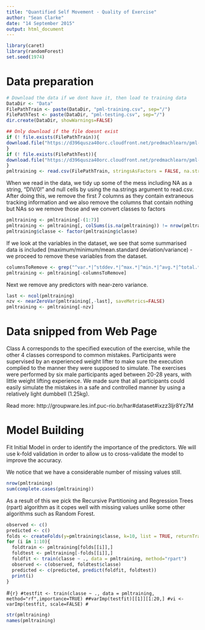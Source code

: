 ```yaml
---
title: "Quantified Self Movement - Quality of Exercise"
author: "Sean Clarke"
date: "14 September 2015"
output: html_document
---
```

```r
library(caret)
library(randomForest)
set.seed(1974)
```
# Data preparation

```r
# Download the data if we dont have it, then load te training data
DataDir <- "Data"
FilePathTrain <- paste(DataDir, "pml-training.csv", sep="/")
FilePathTest <- paste(DataDir, "pml-testing.csv", sep="/")
dir.create(DataDir, showWarnings=FALSE) 

## Only download if the file doesnt exist
if (! file.exists(FilePathTrain)){
download.file("https://d396qusza40orc.cloudfront.net/predmachlearn/pml-training.csv",FilePathTrain , method="curl")
}
if (! file.exists(FilePathTest)){
download.file("https://d396qusza40orc.cloudfront.net/predmachlearn/pml-testing.csv",FilePathTest , method="curl")
}
pmltraining <- read.csv(FilePathTrain, stringsAsFactors = FALSE, na.strings = c("", "NA", "#DIV/0!"))
```

When we read in the data, we tidy up some of the mess including NA as a string, "DIV/0!" and null cells by using the na.strings argument to read.csv. After doing this, we remove the first 7 columns as they contain extraneous tracking information and we also remove the  columns that contain nothing but NAs so we remove those and we convert classes to factors

```r
pmltraining <- pmltraining[-(1:7)]
pmltraining <- pmltraining[, colSums(is.na(pmltraining)) != nrow(pmltraining)]
pmltraining$classe <- factor(pmltraining$classe)
```

If we look at the variables in the dataset, we see that some summarised data is included (maximum/minimum/mean.standard deviation/variance) - we proceed to remove these variables from the dataset.

```r
columnsToRemove <- grep("^var.*|^stddev.*|^max.*|^min.*|^avg.*|^total.*|.*timestamp.*|user_name",names(pmltraining))
pmltraining <- pmltraining[-columnsToRemove]
```

Next we remove any predictors with near-zero variance.

```r
last <- ncol(pmltraining)
nzv <- nearZeroVar(pmltraining[,-last], saveMetrics=FALSE)
pmltraining <- pmltraining[-nzv]
```

# Data snipped from Web Page

Class A corresponds to the specified execution of the exercise, while the other 4 classes correspond to common mistakes. Participants were supervised by an experienced weight lifter to make sure the execution complied to the manner they were supposed to simulate. The exercises were performed by six male participants aged between 20-28 years, with little weight lifting experience. We made sure that all participants could easily simulate the mistakes in a safe and controlled manner by using a relatively light dumbbell (1.25kg).

Read more: http://groupware.les.inf.puc-rio.br/har#dataset#ixzz3ljr8Yz7M

# Model Building

Fit Initial Model in order to identify the importance of the predictors. We will use k-fold validation in order to allow us to cross-validate the model to improve the accuracy.

We notice that we have a considerable number of missing values still.
```r
nrow(pmltraining)
sum(complete.cases(pmltraining))
```

As a result of this we pick the Recursive Partitioning and Regression Trees (rpart) algorithm as it copes well with missing values unlike some other algorithms such as Random Forest.

```r
observed <- c()
predicted <- c()
folds <- createFolds(y=pmltraining$classe, k=10, list = TRUE, returnTrain = TRUE)
for (i in 1:10){
  foldtrain <- pmltraining[folds[[i]],]
  foldtest <- pmltraining[-folds[[i]],]
  foldfit <- train(classe ~ ., data = pmltraining, method="rpart")
  observed <- c(observed, foldtest$classe)
  predicted <- c(predicted, predict(foldfit, foldtest))
  print(i)
} 
```

#```{r}
#testfit <- train(classe ~ ., data = pmltraining, method="rf",importance=TRUE)
##varImp(testfit)[[1]][1:20,]
#vi <- varImp(testfit, scale=FALSE)
#```

```r
str(pmltraining)
names(pmltraining)
```

